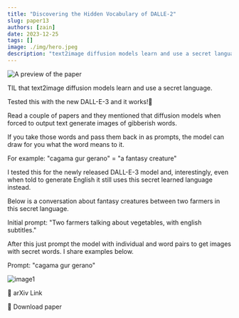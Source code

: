 ```yaml
---
title: "Discovering the Hidden Vocabulary of DALLE-2"
slug: paper13
authors: [zain]
date: 2023-12-25
tags: []
image: ./img/hero.jpeg
description: "text2image diffusion models learn and use a secret language."
---
```

![A preview of the paper](./img/hero.jpeg)

<!-- truncate -->


TIL that text2image diffusion models learn and use a secret language.

Tested this with the new DALL-E-3 and it works!🤯

Read a couple of papers and they mentioned that diffusion models when forced to output text generate images of gibberish words.

If you take those words and pass them back in as prompts, the model can draw for you what the word means to it.

For example: "cagama gur gerano" = "a fantasy creature"

I tested this for the newly released DALL-E-3 model and, interestingly, even when told to generate English it still uses this secret learned language instead.

Below is a conversation about fantasy creatures between two farmers in this secret language.

Initial prompt: "Two farmers talking about vegetables, with english subtitles."

After this just prompt the model with individual and word pairs to get images with secret words. I share examples below.

Prompt: "cagama gur gerano"

![image1](./img/img1.jpeg)

<p>
  <DownloadButton link='https://arxiv.org/abs/2206.00169'>🔗 arXiv Link</DownloadButton>
</p>
<p>
  <DownloadButton link='https://arxiv.org/pdf/2206.00169'>📜 Download paper</DownloadButton>
</p>

<!-- We could create a specific template for Paper Review's -->

<WhatNext />
